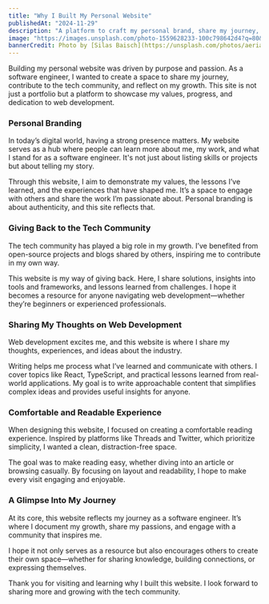 ```yaml
---
title: "Why I Built My Personal Website"
publishedAt: "2024-11-29"
description: "A platform to craft my personal brand, share my journey, and contribute to the tech community."
image: "https://images.unsplash.com/photo-1559628233-100c798642d4?q=80&w=2540&auto=format&fit=crop&ixlib=rb-4.0.3&ixid=M3wxMjA3fDB8MHxwaG90by1wYWdlfHx8fGVufDB8fHx8fA%3D%3D"
bannerCredit: Photo by [Silas Baisch](https://unsplash.com/photos/aerial-view-of-ricefield-PvBECXDZw84)
---
```


Building my personal website was driven by purpose and passion. As a software engineer, I wanted to create a space to share my journey, contribute to the tech community, and reflect on my growth. This site is not just a portfolio but a platform to showcase my values, progress, and dedication to web development.

### Personal Branding

In today’s digital world, having a strong presence matters. My website serves as a hub where people can learn more about me, my work, and what I stand for as a software engineer. It's not just about listing skills or projects but about telling my story.

Through this website, I aim to demonstrate my values, the lessons I’ve learned, and the experiences that have shaped me. It’s a space to engage with others and share the work I’m passionate about. Personal branding is about authenticity, and this site reflects that.

### Giving Back to the Tech Community

The tech community has played a big role in my growth. I’ve benefited from open-source projects and blogs shared by others, inspiring me to contribute in my own way.

This website is my way of giving back. Here, I share solutions, insights into tools and frameworks, and lessons learned from challenges. I hope it becomes a resource for anyone navigating web development—whether they’re beginners or experienced professionals.

### Sharing My Thoughts on Web Development

Web development excites me, and this website is where I share my thoughts, experiences, and ideas about the industry.

Writing helps me process what I’ve learned and communicate with others. I cover topics like React, TypeScript, and practical lessons learned from real-world applications. My goal is to write approachable content that simplifies complex ideas and provides useful insights for anyone.

### Comfortable and Readable Experience

When designing this website, I focused on creating a comfortable reading experience. Inspired by platforms like Threads and Twitter, which prioritize simplicity, I wanted a clean, distraction-free space.

The goal was to make reading easy, whether diving into an article or browsing casually. By focusing on layout and readability, I hope to make every visit engaging and enjoyable.

### A Glimpse Into My Journey

At its core, this website reflects my journey as a software engineer. It’s where I document my growth, share my passions, and engage with a community that inspires me.

I hope it not only serves as a resource but also encourages others to create their own space—whether for sharing knowledge, building connections, or expressing themselves.

Thank you for visiting and learning why I built this website. I look forward to sharing more and growing with the tech community.
